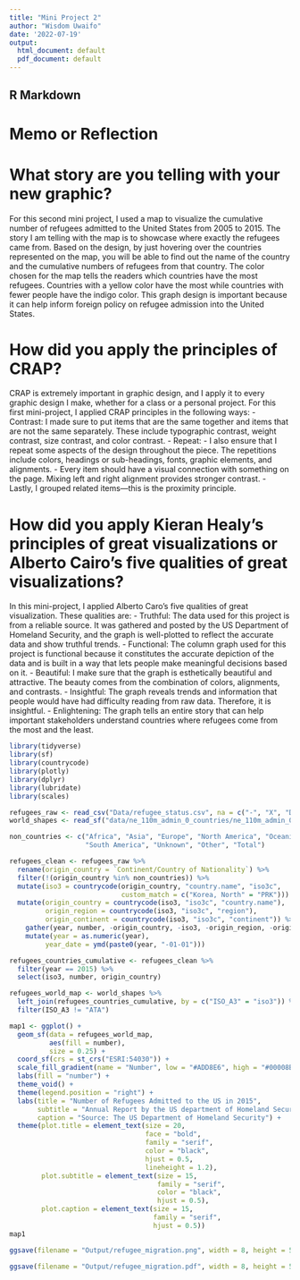 ```yaml
---
title: "Mini Project 2"
author: "Wisdom Uwaifo"
date: '2022-07-19'
output:
  html_document: default
  pdf_document: default
---
```



## R Markdown

# Memo or Reflection

# What story are you telling with your new graphic?

For this second mini project, I used a map to visualize the cumulative number of refugees admitted to the United States from 2005 to 2015.  The story I am telling with the map is to showcase where exactly the refugees came from. Based on the design, by just hovering over the countries represented on the map, you will be able to find out the name of the country and the cumulative numbers of refugees from that country. The color chosen for the map tells the readers which countries have the most refugees. Countries with a yellow color have the most while countries with fewer people have the indigo color.  This graph design is important because it can help inform foreign policy on refugee admission into the United States. 

# How did you apply the principles of CRAP?

CRAP is extremely important in graphic design, and I apply it to every graphic design I make, whether for a class or a personal project. For this first mini-project, I applied CRAP principles in the following ways: 
-	Contrast: I made sure to put items that are the same together and items that are not the same separately. These include typographic contrast, weight contrast, size contrast, and color contrast.
-	Repeat: - I also ensure that I repeat some aspects of the design throughout the piece. The repetitions include colors, headings or sub-headings, fonts, graphic elements, and alignments. 
-	Every item should have a visual connection with something on the page. Mixing left and right alignment provides stronger contrast. 
-	Lastly, I grouped related items—this is the proximity principle.

# How did you apply Kieran Healy’s principles of great visualizations or Alberto Cairo’s five qualities of great visualizations?

In this mini-project, I applied Alberto Caro's five qualities of great visualization. These qualities are: 
-	Truthful: The data used for this project is from a reliable source. It was gathered and posted by the US Department of Homeland Security, and the graph is well-plotted to reflect the accurate data and show truthful trends. 
-	Functional: The column graph used for this project is functional because it constitutes the accurate depiction of the data and is built in a way that lets people make meaningful decisions based on it. 
-	Beautiful: I make sure that the graph is esthetically beautiful and attractive. The beauty comes from the combination of colors, alignments, and contrasts. 
-	Insightful: The graph reveals trends and information that people would have had difficulty reading from raw data. Therefore, it is insightful. 
-	Enlightening: The graph tells an entire story that can help important stakeholders understand countries where refugees come from the most and the least.


```r
library(tidyverse)
library(sf)
library(countrycode)
library(plotly)
library(dplyr)
library(lubridate)
library(scales)

refugees_raw <- read_csv("Data/refugee_status.csv", na = c("-", "X", "D"))
world_shapes <- read_sf("data/ne_110m_admin_0_countries/ne_110m_admin_0_countries.shp")

```

```r
non_countries <- c("Africa", "Asia", "Europe", "North America", "Oceania", 
                   "South America", "Unknown", "Other", "Total")
```

```r
refugees_clean <- refugees_raw %>%
  rename(origin_country = `Continent/Country of Nationality`) %>%
  filter(!(origin_country %in% non_countries)) %>% 
  mutate(iso3 = countrycode(origin_country, "country.name", "iso3c",
                            custom_match = c("Korea, North" = "PRK"))) %>%
  mutate(origin_country = countrycode(iso3, "iso3c", "country.name"),
         origin_region = countrycode(iso3, "iso3c", "region"),
         origin_continent = countrycode(iso3, "iso3c", "continent")) %>%
    gather(year, number, -origin_country, -iso3, -origin_region, -origin_continent) %>%
    mutate(year = as.numeric(year),
         year_date = ymd(paste0(year, "-01-01")))

```

```r
refugees_countries_cumulative <- refugees_clean %>%
  filter(year == 2015) %>%
  select(iso3, number, origin_country) 
```

```r
refugees_world_map <- world_shapes %>%
  left_join(refugees_countries_cumulative, by = c("ISO_A3" = "iso3")) %>%
  filter(ISO_A3 != "ATA") 
```


```r
map1 <- ggplot() + 
  geom_sf(data = refugees_world_map, 
          aes(fill = number),
          size = 0.25) +
  coord_sf(crs = st_crs("ESRI:54030")) +
  scale_fill_gradient(name = "Number", low = "#ADD8E6", high = "#00008B", na.value = "white", labels = comma) +
  labs(fill = "number") +
  theme_void() +
  theme(legend.position = "right") +
  labs(title = "Number of Refugees Admitted to the US in 2015", 
       subtitle = "Annual Report by the US department of Homeland Security",
       caption = "Source: The US Department of Homeland Security") + 
  theme(plot.title = element_text(size = 20,
                                  face = "bold",
                                  family = "serif",
                                  color = "black",
                                  hjust = 0.5,
                                  lineheight = 1.2),
        plot.subtitle = element_text(size = 15,
                                     family = "serif",
                                     color = "black",
                                     hjust = 0.5),
        plot.caption = element_text(size = 15,
                                    family = "serif",
                                    hjust = 0.5)) 
map1
```



```r
ggsave(filename = "Output/refugee_migration.png", width = 8, height = 5)
```

```r
ggsave(filename = "Output/refugee_migration.pdf", width = 8, height = 5)
```
